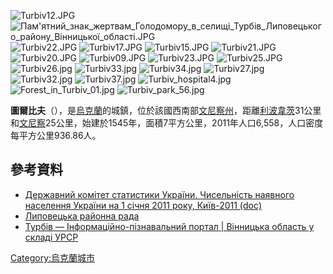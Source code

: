 {{No footnotes|time=2015-09-16T13:11:39+00:00}}
{{coord|49|20|47|N|28|43|12|E|scale:30000|display=title}}

[[Image:Turbiv12.JPG|right]]
[[Image:Пам'ятний_знак_жертвам_Голодомору_в_селищі_Турбів_Липовецького_району_Вінницької_області.JPG|right]]
[[Image:Turbiv22.JPG|right]]
[[Image:Turbiv17.JPG|right]]
[[Image:Turbiv15.JPG|right]]
[[Image:Turbiv21.JPG|right]]
[[Image:Turbiv20.JPG|right]]
[[Image:Turbiv09.JPG|right]]
[[Image:Turbiv23.JPG|right]]
[[Image:Turbiv25.JPG|right]]
[[Image:Turbiv26.jpg|right]]
[[Image:Turbiv33.jpg|right]]
[[Image:Turbiv34.jpg|right]]
[[Image:Turbiv27.jpg|right]]
[[Image:Turbiv32.jpg|right]]
[[Image:Turbiv37.jpg|right]]
[[Image:Turbiv_hospital4.jpg|right]]
[[Image:Forest_in_Turbiv_01.jpg|right]]
[[Image:Turbiv_park_56.jpg|right]]

'''圖爾比夫'''（{{lang-uk|Турбів}}），是[[烏克蘭|烏克蘭]]的城鎮，位於該國西南部[[文尼察州|文尼察州]]，距離[[利波韋茨|利波韋茨]]31公里和[[文尼察|文尼察]]25公里，始建於1545年，面積7平方公里，2011年人口6,558，人口密度每平方公里936.86人。

==參考資料==
*[https://web.archive.org/web/20121010205321/http://stat6.stat.lviv.ua/PXWEB2007/ukr/publ/2011/chnas.zip Державний комітет статистики України. Чисельність наявного населення України на 1 січня 2011 року, Київ-2011 (doc)]
*[http://www.vinrada.gov.ua/vinnicka_oblast_lipovecka_rayonna_rada.htm Липовецька районна рада] {{Wayback|url=http://www.vinrada.gov.ua/vinnicka_oblast_lipovecka_rayonna_rada.htm |date=20190406151221 }}
* [http://imsu-vinnycja.com/mista-i-sela-vinnyckoi-oblasti/lypoveckyj-rajon/turbv.html Турбів — Інформаційно-пізнавальний портал | Вінницька область у складі УРСР] {{Wayback|url=http://imsu-vinnycja.com/mista-i-sela-vinnyckoi-oblasti/lypoveckyj-rajon/turbv.html |date=20200220001252 }}

{{Ukraine-geo-stub}}
[[Category:烏克蘭城市|Category:烏克蘭城市]]